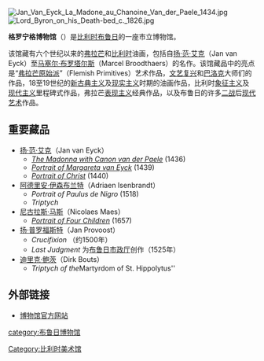 [[File:Jan_Van_Eyck_La_Madone_au_Chanoine_Van_der_Paele_1434.jpg|thumb]]
[[File:Lord_Byron_on_his_Death-bed_c._1826.jpg|thumb]]

'''格罗宁格博物馆'''（{{lang-nl|Groeningemuseum}}）是[[比利时|比利时]][[布鲁日|布鲁日]]的一座市立博物馆。

该馆藏有六个世纪以来的[[弗拉芒|弗拉芒]]和[[比利时|比利时]]油画，包括自[[扬·范·艾克|扬·范·艾克]]（Jan van Eyck）至[[马塞尔·布罗塔尔斯|马塞尔·布罗塔尔斯]]（Marcel Broodthaers）的名作。该馆藏品中的亮点是“[[早期尼德蘭繪畫|弗拉芒原始派]]”（Flemish Primitives）艺术作品，[[文藝復興繪畫|文艺复兴]]和[[巴洛克油画|巴洛克]]大师们的作品，18至19世纪的[[新古典主义|新古典主义]]及[[现实主义|现实主义]]时期的油画作品，比利时[[象征主义|象征主义]]及[[现代主义|现代主义]]里程碑式作品，弗拉芒[[表现主义|表现主义]]经典作品，以及布鲁日的许多[[二战|二战]]后[[现代艺术|现代艺术]]作品。

==重要藏品==
* [[扬·范·艾克|扬·范·艾克]]（Jan van Eyck）
**''[[The_Madonna_with_Canon_van_der_Paele|The Madonna with Canon van der Paele]]'' (1436)
**''[[Portrait_of_Margareta_van_Eyck|Portrait of Margareta van Eyck]]'' (1439)
**''[[Portrait_of_Christ_(Jan_va_Eyck)|Portrait of Christ]]'' (1440)
* [[阿德里安·伊森布兰特|阿德里安·伊森布兰特]]（Adriaen Isenbrandt）
**''Portrait of Paulus de Nigro'' (1518)
**''Triptych''
* [[尼古拉斯·马斯|尼古拉斯·马斯]]（Nicolaes Maes）
**''[[Portrait_of_Four_Children_(Maes)|Portrait of Four Children]]'' (1657)
* [[扬·普罗福斯特|扬·普罗福斯特]]（Jan Provoost）
**''Crucifixion'' （约1500年）
**''Last Judgment'' 为[[布鲁日市政厅|布鲁日市政厅]]创作（1525年）
* [[迪里克·鲍茨|迪里克·鲍茨]]（Dirk Bouts）
**''Triptych of the ''Martyrdom of St. Hippolytus''

==外部链接==
{{Commonscat|Groeningemuseum}}
*[https://web.archive.org/web/20140128180632/http://bezoekers.preview.brugge.be/en/groeningemuseum-groeninge-museum 博物馆官方网站]

{{coord|51|12|22|N|3|13|35|E|display=title|region:BE_type:landmark_source:nlwiki}}

{{Authority control}}
[[Category:比利时美术馆|Category:比利时美术馆]]
[[category:布鲁日博物馆|category:布鲁日博物馆]]